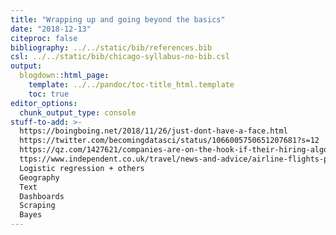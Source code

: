 ```yaml
---
title: "Wrapping up and going beyond the basics"
date: "2018-12-13"
citeproc: false
bibliography: ../../static/bib/references.bib
csl: ../../static/bib/chicago-syllabus-no-bib.csl
output:
  blogdown::html_page:
    template: ../../pandoc/toc-title_html.template
    toc: true
editor_options: 
  chunk_output_type: console
stuff-to-add: >-
  https://boingboing.net/2018/11/26/just-dont-have-a-face.html
  https://twitter.com/becomingdatasci/status/1066005750651207681?s=12
  https://qz.com/1427621/companies-are-on-the-hook-if-their-hiring-algorithms-are-biased/
  ttps://www.independent.co.uk/travel/news-and-advice/airline-flights-pay-extra-to-sit-together-split-up-family-algorithm-minister-a8640771.html
  Logistic regression + others
  Geography
  Text
  Dashboards
  Scraping
  Bayes
---
```

